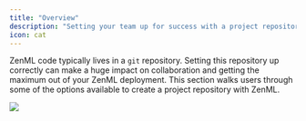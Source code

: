 ```yaml
---
title: "Overview"
description: "Setting your team up for success with a project repository."
icon: cat
---
```


ZenML code typically lives in a `git` repository. Setting this repository up correctly can make a huge impact on collaboration and getting the maximum out of your ZenML deployment. This section walks users through some of the options available to create a project repository with ZenML.

<Frame caption="A visual representation of how the code repository fits into the general ZenML architecture.">
  <img src="/images/how-to/FRemote_with_code_repository.png" />
</Frame>

